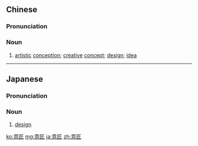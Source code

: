 ==Chinese==
{{zh-forms}}

===Pronunciation===
{{zh-pron
|m=yìjiàng
|cat=n
}}

===Noun===
{{zh-noun}}

# [[artistic]] [[conception]]; [[creative]] [[concept]]; [[design]]; [[idea]]

----

==Japanese==
{{ja-kanjitab|い|しょう|yomi=on}}

===Pronunciation===
{{ja-pron|いしょう|y=o}}

===Noun===
{{ja-noun|いしょう}}

# [[design]]

[[ko:意匠]]
[[mg:意匠]]
[[ja:意匠]]
[[zh:意匠]]